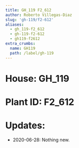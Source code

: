 ```yaml
---
title: GH_119 F2_612
author: Roberto Villegas-Diaz
slug: 'gh-119/f2-612'
aliases:
  - gh_119-f2_612
  - gh-119-f2-612
  - gh119-f2612
extra_crumbs:
  name: GH119
  path: /label/gh-119
---
```


# **House**: GH_119
# **Plant ID**: F2_612
# **Updates**: 
 - 2020-06-28: Nothing new.
